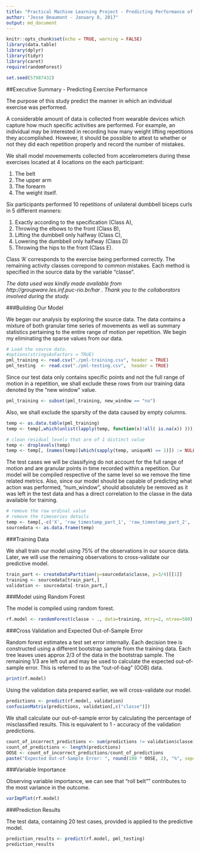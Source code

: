 ```yaml
---
title: "Practical Machine Learning Project - Predicting Performance of Exercise Movements."
author: "Jesse Beaumont - January 8, 2017"
output: md_document
---
```


```r
knitr::opts_chunk$set(echo = TRUE, warning = FALSE)
library(data.table)
library(dplyr)
library(tidyr)
library(caret)
require(randomForest)

set.seed(57987432)
```


##Executive Summary - Predicting Exercise Performance

The purpose of this study predict the manner in which an individual exercise was performed.

A considerable amount of data is collected from wearable devices which capture how much specific activities are performed. 
For example, an individual may be interested in recording how many weight lifting repetitions they accomplished.
However, it should be possible to attest to whether or not they did each repetition properly and record  the number of mistakes.

We shall model movemements collected from accelerometers during these exercises located at 4 locations on the each participant:

   1. The belt
   2. The upper arm
   3. The forearm
   4. The weight itself.

Six participants performed 10 repetitions of unilateral dumbbell biceps curls in 
5 different manners: 

   1. Exactly according to the specification (Class A),
   2. Throwing the elbows to the front (Class B),
   3. Lifting the dumbbell only halfway (Class C),
   4. Lowering the dumbbell only halfway (Class D)
   5. Throwing the hips to the front (Class E).

Class 'A' corresponds to the exercise being performed correctly. The remaining activity classes correpond to common mistakes.
Each method is specified in the source data by the variable "classe".


_The data used was kindly made available from http://groupware.les.inf.puc-rio.br/har .  Thank you to the collaborators involved during the study._


###Building Our Model

We began our analysis by exploring the source data. The data contains a mixture of both granular
time series of movements as well as summary statistics pertaining to the entire range of motion per 
repetition.  We begin my eliminating the sparse values from our data.

```r
# Load the source data.
#options(stringsAsFactors = TRUE)
pml_training <- read.csv("./pml-training.csv", header = TRUE)
pml_testing  <- read.csv("./pml-testing.csv",  header = TRUE)
```

Since our test data only contains specific points and not the full range of motion in a repetition, 
we shall exclude these rows from our training data denoted by the "new window" value.

```r
pml_training <- subset(pml_training, new_window == "no")
```

Also, we shall exclude the sparsity of the data caused by empty columns.

```r
temp <- as.data.table(pml_training)
temp <- temp[,which(unlist(lapply(temp, function(x)!all( is.na(x)) ))), with=F]

# clean residual levels that are of 1 distinct value
temp <- droplevels(temp)
temp <- temp[, (names(temp)[which(sapply(temp, uniqueN) == 1)]) := NULL]
```

The test cases we will be classifying do not account for the full range of motion and are granular
points in time recorded within a repetition. Our model will be compiled respective of the same level
so we remove the time related metrics. Also, since our model should be capable of predicting what action
was performed, "num_window", should absolutely be removed as it was left in the test data and has a direct
correlation to the classe in the data available for training.

```r
# remove the row ordinal value
# remove the timeseries details
temp <- temp[,-c('X', 'raw_timestamp_part_1', 'raw_timestamp_part_2', 'cvtd_timestamp', 'num_window')]
sourcedata <- as.data.frame(temp)
```



###Training Data

We shall train our model using 75% of the observations in our source data.
Later, we will use the remaining observations to cross-validate
our predictive model.

```r
train_part <- createDataPartition(y=sourcedata$classe, p=3/4)[[1]]
training <- sourcedata[train_part,]
validation <- sourcedata[-train_part,]
```



###Model using Random Forest

The model is compiled using random forest.

```r
rf.model <- randomForest(classe ~ ., data=training, mtry=2, ntree=500)
```



###Cross Validation and Expected Out-of-Sample Error

Random forest estimates a test set error internally. Each decision tree 
is constructed using a different bootstrap sample from the training data.
Each tree leaves uses approx 2/3 of the data in the bootstrap sample. The remaining 1/3
are left out and may be used to calculate the expected out-of-sample error.  This is 
referred to as the "out-of-bag" (OOB) data. 

```r
print(rf.model)
```

Using the validation data prepared earlier, we will cross-validate our model.

```r
predictions <- predict(rf.model, validation)
confusionMatrix(predictions, validation[,c("classe")])
```

We shall calculate our out-of-sample error by calculating the percentage 
of misclassified results.  This is equivalent to 1 - accuracy of the validation
predictions.

```r
count_of_incorrect_predictions <- sum(predictions != validation$classe)
count_of_predictions <- length(predictions)
OOSE <- count_of_incorrect_predictions/count_of_predictions
paste("Expected Out-of-Sample Error: ", round(100 * OOSE, 2), "%", sep="")
```



###Variable Importance

Observing variable importance, we can see that "roll belt"" contributes to the most variance in the
outcome.

```r
varImpPlot(rf.model)
```



###Prediction Results

The test data, containing 20 test cases, provided is applied to the predictive model.

```r
prediction_results <- predict(rf.model, pml_testing)
prediction_results
```

